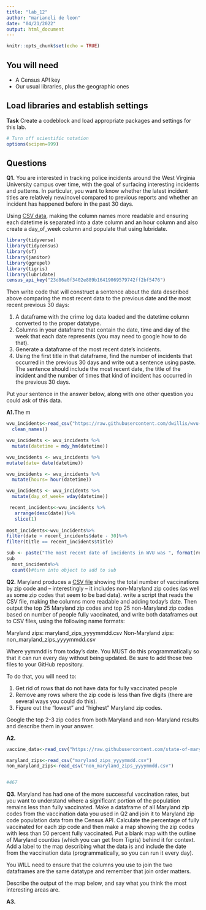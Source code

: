 ```yaml
---
title: "lab_12"
author: "marianeli de leon"
date: "04/21/2022"
output: html_document
---
```


```r
knitr::opts_chunk$set(echo = TRUE)
```

## You will need

* A Census API key
* Our usual libraries, plus the geographic ones

## Load libraries and establish settings

**Task** Create a codeblock and load appropriate packages and settings for this lab.

```r
# Turn off scientific notation
options(scipen=999)
```

## Questions

**Q1.** You are interested in tracking police incidents around the West Virginia University campus over time, with the goal of surfacing interesting incidents and patterns. In particular, you want to know whether the latest incident titles are relatively new/novel compared to previous reports and whether an incident has happened before in the past 30 days.

Using [CSV data](https://raw.githubusercontent.com/dwillis/wvu-projects/master/crime-log/crime_log.csv), making the column names more readable and ensuring each datetime is separated into a date column and an hour column and also create a day_of_week column and populate that using lubridate.
```r
library(tidyverse)
library(tidycensus)
library(sf)
library(janitor)
library(ggrepel)
library(tigris)
library(lubridate)
census_api_key("23d86a0f3402e889b16419069579742ff2bf5476")
```

Then write code that will construct a sentence about the data described above comparing the most recent data to the previous date and the most recent previous 30 days:

1. A dataframe with the crime log data loaded and the datetime column converted to the proper datatype.
2. Columns in your dataframe that contain the date, time and day of the week that each date represents (you may need to google how to do that).
3. Generate a dataframe of the most recent date's incidents.
4. Using the first title in that dataframe, find the number of incidents that occurred in the previous 30 days and write out a sentence using paste. The sentence should include the most recent date, the title of the incident and the number of times that kind of incident has occurred in the previous 30 days.

Put your sentence in the answer below, along with one other question you could ask of this data.

**A1.**The m

```r
wvu_incidents<-read_csv("https://raw.githubusercontent.com/dwillis/wvu-projects/master/crime-log/crime_log.csv")%>%
  clean_names()

wvu_incidents <- wvu_incidents %>%
  mutate(datetime = mdy_hm(datetime))

wvu_incidents <- wvu_incidents %>%
mutate(date= date(datetime))

wvu_incidents <- wvu_incidents %>%
  mutate(hours= hour(datetime))

wvu_incidents <- wvu_incidents %>%
  mutate(day_of_week= wday(datetime))

 recent_incidents<-wvu_incidents %>%
   arrange(desc(date))%>% 
   slice(1)
 
most_incidents<-wvu_incidents%>% 
filter(date > recent_incidents$date - 30)%>%
filter(title == recent_incidents$title)

sub <- paste("The most recent date of incidents in WVU was ", format(recent_incidents$date, format="%B %d")," with ",  recent_incidents$title, " that occurred  ", count(n),  sep="")
sub
  most_incidents%>%
  count()#turn into object to add to sub
```

**Q2.** Maryland produces a [CSV file](https://raw.githubusercontent.com/state-of-maryland/VaccineCSVs/master/Vax_ZIP_CODE_FirstSecondSingle_Totals_Raw.csv) showing the total number of vaccinations by zip code and -- interestingly -- it includes non-Maryland zip codes (as well as some zip codes that seem to be bad data). write a script that reads the CSV file, making the columns more readable and adding today's date. Then output the top 25 Maryland zip codes and top 25 non-Maryland zip codes based on number of people fully vaccinated, and write both dataframes out to CSV files, using the following name formats:

Maryland zips: maryland_zips_yyyymmdd.csv
Non-Maryland zips: non_maryland_zips_yyyymmdd.csv

Where yymmdd is from today's date. You MUST do this programmatically so that it can run every day without being updated. Be sure to add those two files to your GitHub repository.

To do that, you will need to:

1. Get rid of rows that do not have data for fully vaccinated people
2. Remove any rows where the zip code is less than five digits (there are several ways you could do this).
3. Figure out the "lowest" and "highest" Maryland zip codes.

Google the top 2-3 zip codes from both Maryland and non-Maryland results and describe them in your answer.

**A2.**

```r
vaccine_data<-read_csv("https://raw.githubusercontent.com/state-of-maryland/VaccineCSVs/master/Vax_ZIP_CODE_FirstSecondSingle_Totals_Raw.csv")

maryland_zips<-read_csv("maryland_zips_yyyymmdd.csv")
non_maryland_zips<-read_csv("non_maryland_zips_yyyymmdd.csv")


#467
```

**Q3.** Maryland has had one of the more successful vaccination rates, but you want to understand where a significant portion of the population remains less than fully vaccinated. Make a dataframe of all Maryland zip codes from the vaccination data you used in Q2 and join it to Maryland zip code population data from the Census API. Calculate the percentage of fully vaccinated for each zip code and then make a map showing the zip codes with less than 50 percent fully vaccinated. Put a blank map with the outline of Maryland counties (which you can get from Tigris) behind it for context. Add a label to the map describing what the data is and include the date from the vaccination data (programmatically, so you can run it every day).

You WILL need to ensure that the columns you use to join the two dataframes are the same datatype and remember that join order matters.

Describe the output of the map below, and say what you think the most interesting areas are.

**A3.**

```r
```
